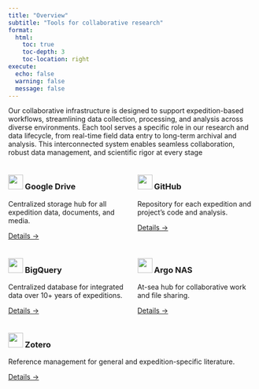 ```yaml
---
title: "Overview"
subtitle: "Tools for collaborative research"
format:
  html:
    toc: true
    toc-depth: 3
    toc-location: right
execute:
  echo: false
  warning: false
  message: false
---
```


Our collaborative infrastructure is designed to support expedition-based workflows, streamlining data collection, processing, and analysis across diverse environments. Each tool serves a specific role in our research and data lifecycle, from real-time field data entry to long-term archival and analysis. This interconnected system enables seamless collaboration, robust data management, and scientific rigor at every stage

:::: {.columns}
::: {.column width="50%"}
<div class="collab-card">

### ![](../assets/logos/drive.svg){width="30px"} Google Drive

Centralized storage hub for all expedition data, documents, and media.

[Details →](drive.qmd)
</div>
:::

::: {.column width="50%"}
<div class="collab-card">

### ![](../assets/logos/github-mark.svg){width="30px"} GitHub

Repository for each expedition and project's code and analysis.

[Details →](github.qmd)
</div>
:::
::::

:::: {.columns}
::: {.column width="50%"}
<div class="collab-card">

### ![](../assets/logos/bigquery.svg){width="30px"} BigQuery

Centralized database for integrated data over 10+ years of expeditions.

[Details →](bigquery.qmd)
</div>
:::

::: {.column width="50%"}
<div class="collab-card">

### ![](../assets/logos/nas.svg){width="30px"} Argo NAS

At-sea hub for collaborative work and file sharing.

[Details →](argo_nas.qmd)
</div>
:::
::::

:::: {.columns}
::: {.column width="50%"}
<div class="collab-card">

### ![](../assets/logos/zotero.png){width="30px"} Zotero

Reference management for general and expedition-specific literature.

[Details →](zotero.qmd)
</div>
:::
::::